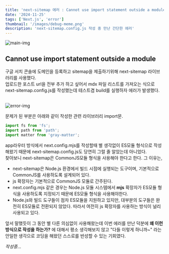 ```yaml
---
title: 'next-sitemap 에러 : Cannot use import statement outside a module'
date: '2024-11-25'
tags: ['Next.js', 'error']
thumbnail: '/images/debug-meme.png'
description: 'next-sitemap.config.js 작성 중 만난 간단한 에러'
---
```


<img src="/images/debug-meme.png" alt="main-img" className="rounded-xl" />
<br />

## Cannot use import statement outside a module

구글 서치 콘솔에 도메인을 등록하고 sitemap을 제출하기위해 next-sitemap 라이브러리를 사용했다.<br />
업로드한 포스트 url을 전부 추가 하고 싶어서 mdx 파일 리스트를 가져오는 식으로 next-sitemap.config.js를 작성했는데 테스트겸 build를 실행하자 에러가 발생했다.

<br />
<img src="/images/next-sitemap-error.png" alt="error-img" />

문제가 된 부분은 아래와 같이 작성한 관련 라이브러리 import문.

```javascript
import fs from 'fs';
import path from 'path';
import matter from 'gray-matter';
```

app라우터 방식에서 next.config.mjs를 작성할때 별 생각없이 ES모듈 형식으로 작성해왔기 때문에 next-sitemap.config.js도 당연히 그럴 줄 알았는데 아니었다.<br/>
찾아보니 next-sitemap은 CommonJS모듈 형식을 사용해야 한다고 한다. 그 이유는,
- next-sitemap은 Node.js 환경에서 빌드 시점에 실행되는 도구이며, 기본적으로 CommonJS를 사용하도록 설계되어 있다.
- js 확장자는 기본적으로 CommonJS 모듈로 간주된다.
- next.config.mjs 같은 경우는 Node.js 모듈 시스템에서 **mjs** 확장자가 ES모듈 형식을 사용하도록 지정되기 때문에 ES모듈 형식을 사용해야한다.
- Node.js와 빌드 도구들이 점차 ES모듈을 지원하고 있지만, 대부분의 도구들은 완전히 ES모듈로 전환되지 않았다. 따라서 여전히 js 확장자를 사용하는 방식이 널리 사용되고 있다.

앞서 말했듯이 그 동안 별 다른 의심없이 사용해왔는데 이번 에러를 만난 덕분에 **왜 이런 방식으로 작성을 하는가?** 에 대해서 평소 생각해보지 않고 "다들 이렇게 하니까~" 라는 안일한 생각으로 코딩을 해왔던 스스로를 반성할 수 있는 기회였다.


*작성중...*